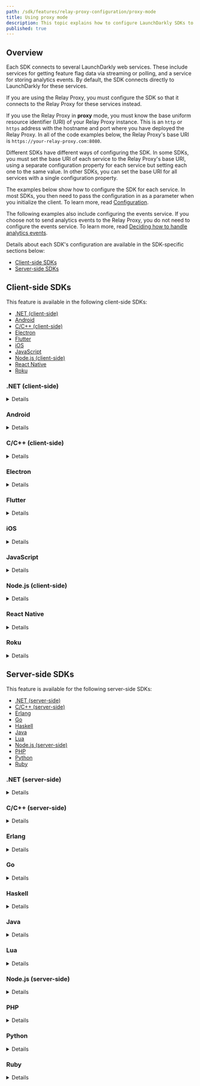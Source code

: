 ```yaml
---
path: /sdk/features/relay-proxy-configuration/proxy-mode
title: Using proxy mode
description: This topic explains how to configure LaunchDarkly SDKs to connect to your Relay Proxy when you are running in proxy mode.
published: true
---
```


## Overview

Each SDK connects to several LaunchDarkly web services. These include services for getting feature flag data via streaming or polling, and a service for storing analytics events. By default, the SDK connects directly to LaunchDarkly for these services.

If you are using the Relay Proxy, you must configure the SDK so that it connects to the Relay Proxy for these services instead.

If you use the Relay Proxy in **proxy** mode, you must know the base uniform resource identifier (URI) of your Relay Proxy instance. This is an `http` or `https` address with the hostname and port where you have deployed the Relay Proxy. In all of the code examples below, the Relay Proxy's base URI is `https://your-relay-proxy.com:8080`.

Different SDKs have different ways of configuring the SDK. In some SDKs, you must set the base URI of each service to the Relay Proxy's base URI, using a separate configuration property for each service but setting each one to the same value. In other SDKs, you can set the base URI for all services with a single configuration property.

The examples below show how to configure the SDK for each service. In most SDKs, you then need to pass the configuration in as a parameter when you initialize the client. To learn more, read [Configuration](/sdk/features/config).

The following examples also include configuring the events service. If you choose not to send analytics events to the Relay Proxy, you do not need to configure the events service. To learn more, read [Deciding how to handle analytics events](/sdk/features/relay-proxy-configuration#deciding-how-to-handle-analytics-events).

Details about each SDK's configuration are available in the SDK-specific sections below:

* [Client-side SDKs](#client-side-sdks)
* [Server-side SDKs](#server-side-sdks)

## Client-side SDKs

This feature is available in the following client-side SDKs:

* [.NET (client-side)](#net-client-side)
* [Android](#android)
* [C/C++ (client-side)](#cc-client-side)
* [Electron](#electron)
* [Flutter](#flutter)
* [iOS](#ios)
* [JavaScript](#javascript)
* [Node.js (client-side)](#nodejs-client-side)
* [React Native](#react-native)
* [Roku](#roku)


### .NET (client-side)

<Details summary="Expand .NET (client-side) code sample">

To connect the SDK to the Relay Proxy, use the `ServiceEndpoints` builder method and `Components.ServiceEndpoints().RelayProxy` to specify the base URI of your Relay Proxy:

<CodeTabs
  defaultValue="csharp"
  values={[
    { label: 'C#', value: 'csharp', },
  ]
}>
<CodeTabItem value="csharp">

```csharp
var config = Configuration.Builder("YOUR_MOBILE_KEY")
    .ServiceEndpoints(Components.ServiceEndpoints()
      .RelayProxy("https://your-relay-proxy.com:8080"))
    .Build();

```
</CodeTabItem>
</CodeTabs>
</Details>

### Android

<Details summary="Expand Android code sample">

To connect the SDK to the Relay Proxy, use the `streamUri`, `pollUri`, and `eventsUri` builder methods to specify the base URI of your Relay Proxy:

<CodeTabs
  defaultValue="java"
  values={[
    { label: 'Java', value: 'java', },
    { label: 'Kotlin', value: 'kotlin' }
  ]
}>
<CodeTabItem value="java">

```java
LDConfig ldConfig = new LDConfig.Builder()
  .mobileKey("YOUR_MOBILE_KEY")
  .streamUri(Uri.parse("https://your-relay-proxy.com:8080"))
  .pollUri(Uri.parse("https://your-relay-proxy.com:8080"))
  .eventsUri(Uri.parse("https://your-relay-proxy.com:8080"))
  .build();
```

</CodeTabItem>
<CodeTabItem value="kotlin">

```kotlin

val ldConfig: LDConfig = LDConfig.Builder()
  .setMobileKey("YOUR_MOBILE_KEY")
  .streamUri(Uri.parse("https://your-relay-proxy.com:8080"))
  .pollUri(Uri.parse("https://your-relay-proxy.com:8080"))
  .eventsUri(Uri.parse("https://your-relay-proxy.com:8080"))
  .build();
```

</CodeTabItem>
</CodeTabs>
</Details>

### C/C++ (client-side)

<Details summary="Expand C/C++ (client-side) code sample">

To connect the SDK to the Relay Proxy, use `LDConfigSetStreamURI`, `LDConfigSetAppURI`, and `LDConfigSetEventsURI` to specify the base URI of your Relay Proxy:

<CodeTabs
  defaultValue="c"
  values={[
    { label: 'C/C++', value: 'c' }
    ]
}>
<CodeTabItem value="c">

```c
struct LDConfig *config = LDConfigNew("YOUR_MOBILE_KEY");
LDConfigSetStreamURI(config, "https://your-relay-proxy.com:8080");
LDConfigSetAppURI(config, "https://your-relay-proxy.com:8080");
LDConfigSetEventsURI(config, "https://your-relay-proxy.com:8080");
```

</CodeTabItem>
</CodeTabs>
</Details>

### Electron

<Details summary="Expand Electron code sample">

To connect the SDK to the Relay Proxy, set the `streamUrl`, `baseUrl`, and `eventsUrl` options to the base URI of your Relay Proxy:

<CodeTabs
  defaultValue="js"
  values={[
    { label: 'JavaScript', value: 'js', },
    { label: 'TypeScript', value: 'ts', },
  ]
}>
<CodeTabItem value="js">

```js
const options = {
  streamUrl: 'https://your-relay-proxy.com:8080',
  baseUrl: 'https://your-relay-proxy.com:8080',
  eventsUrl: 'https://your-relay-proxy.com:8080'
};
```

</CodeTabItem>
<CodeTabItem value="ts">

```ts
import * as LDElectron from 'launchdarkly-electron-client-sdk';

const options: LDElectron.LDOptions = {
  streamUrl: 'https://your-relay-proxy.com:8080',
  baseUrl: 'https://your-relay-proxy.com:8080',
  eventsUrl: 'https://your-relay-proxy.com:8080',
};
```

</CodeTabItem>
</CodeTabs>
</Details>

### Flutter

<Details summary="Expand Flutter code sample">

To connect the SDK to the Relay Proxy, use the `streamUri`, `pollUri`, and `eventsUri` builder methods to specify the base URI of your Relay Proxy:

<CodeTabs
  defaultValue="dart"
  values={[
    { label: 'Dart', value: 'dart', },
  ]
}>
<CodeTabItem value="dart">

```dart
LDConfig ldConfig = LDConfigBuilder("YOUR_MOBILE_KEY")
  .streamUri("https://your-relay-proxy.com:8080")
  .pollUri("https://your-relay-proxy.com:8080")
  .eventsUri("https://your-relay-proxy.com:8080")
  .build();
```

</CodeTabItem>
</CodeTabs>
</Details>

### iOS

<Details summary="Expand iOS code sample">

To connect the SDK to the Relay Proxy, set the `streamUrl`, `baseUrl`, and `eventsUrl` properties to the base URI of your Relay Proxy:

<CodeTabs
  defaultValue="swift"
  values={[
    { label: 'Swift', value: 'swift'},
    { label: 'Objective-C', value: 'objc'},
  ]
}>
<CodeTabItem value="swift">

```swift
var ldConfig = LDConfig(mobileKey: "YOUR_MOBILE_KEY")
ldConfig.streamUrl = URL(string: "https://your-relay-proxy.com:8080")
ldConfig.baseUrl = URL(string: "https://your-relay-proxy.com:8080")
ldConfig.eventsUrl = URL(string: "https://your-relay-proxy.com:8080")
```

</CodeTabItem>
<CodeTabItem value="objc">

```objectivec
LDConfig *ldConfig = [[LDConfig alloc] initWithMobileKey:@"YOUR_MOBILE_KEY"];
ldConfig.streamUrl = URL(string: "https://your-relay-proxy.com:8080")
ldConfig.baseUrl = URL(string: "https://your-relay-proxy.com:8080")
ldConfig.eventsUrl = URL(string: "https://your-relay-proxy.com:8080")
```

</CodeTabItem>
</CodeTabs>
</Details>

### JavaScript

<Details summary="Expand JavaScript code sample">

To connect the SDK to the Relay Proxy, set the `streamUrl`, `baseUrl`, and `eventsUrl` properties to the base URI of your Relay Proxy:

<CodeTabs
  defaultValue="js"
  values={[
    { label: 'JavaScript', value: 'js' },
    { label: 'TypeScript', value: 'ts' },
  ]
}>
<CodeTabItem value="js">

```js
const options = {
  streamUrl: 'https://your-relay-proxy.com:8080',
  baseUrl: 'https://your-relay-proxy.com:8080',
  eventsUrl: 'https://your-relay-proxy.com:8080'
};

```

</CodeTabItem>
<CodeTabItem value="ts">

```ts
import * as ld from 'launchdarkly-js-client-sdk';

const options: ld.LDOptions = {
  streamUrl: 'https://your-relay-proxy.com:8080',
  baseUrl: 'https://your-relay-proxy.com:8080',
  eventsUrl: 'https://your-relay-proxy.com:8080',
};

```

</CodeTabItem>
</CodeTabs>
</Details>

### Node.js (client-side)

<Details summary="Expand Node.js (client-side) code sample">

To connect the SDK to the Relay Proxy, set the `streamUrl`, `baseUrl`, and `eventsUrl` properties to the base URI of your Relay Proxy:

<CodeTabs defaultValue="js"
  values={[
    { label: 'JavaScript', value: 'js' },
    { label: 'TypeScript', value: 'ts' },
  ]
}>
<CodeTabItem value="js">

```js
const options = {
  streamUrl: 'https://your-relay-proxy.com:8080',
  baseUrl: 'https://your-relay-proxy.com:8080',
  eventsUrl: 'https://your-relay-proxy.com:8080'
};

```

</CodeTabItem>
<CodeTabItem value="ts">

```ts
import * as ld from 'launchdarkly-node-client-sdk';

const options: ld.LDOptions = {
  streamUrl: 'https://your-relay-proxy.com:8080',
  baseUrl: 'https://your-relay-proxy.com:8080',
  eventsUrl: 'https://your-relay-proxy.com:8080',
};
```

</CodeTabItem>
</CodeTabs>
</Details>

### React Native

<Details summary="Expand React Native code sample">

To connect the SDK to the Relay Proxy, set the `streamUri`, `pollUri`, and `eventsUri` properties to the base URI of your Relay Proxy:

<CodeTabs
  defaultValue="js"
  values={[
    { label: 'JavaScript', value: 'js' },
    { label: 'TypeScript', value: 'ts' },
  ]
}>
<CodeTabItem value="js">

```js
let config = {
  mobileKey: 'YOUR_MOBILE_KEY',
  streamUri: 'https://your-relay-proxy.com:8080',
  pollUri: 'https://your-relay-proxy.com:8080',
  eventsUri: 'https://your-relay-proxy.com:8080',
};
```

</CodeTabItem>
<CodeTabItem value="ts">

```ts
import LDClient, * as ld from 'launchdarkly-react-native-client-sdk';

let config: ld.LDConfig = {
  mobileKey: 'YOUR_MOBILE_KEY',
  streamUri: 'https://your-relay-proxy.com:8080',
  pollUri: 'https://your-relay-proxy.com:8080',
  eventsUri: 'https://your-relay-proxy.com:8080',
};
```

</CodeTabItem>
</CodeTabs>
</Details>

### Roku

<Details summary="Expand Roku code sample">

To connect the SDK to the Relay Proxy, use the `setStreamURI`, `setAppURI`, and `setEventsURI` methods to specify the base URI of your Relay Proxy:

<CodeTabs
  defaultValue="brightscript"
  values={[
    { label: 'BrightScript', value: 'brightscript' },
  ]
}>
<CodeTabItem value="brightscript">

```brightscript
REM for a legacy Roku application
config = LaunchDarklyConfig("YOUR_MOBILE_KEY")

REM for a SceneGraph Roku Application
config = LaunchDarklyConfig("YOUR_MOBILE_KEY", CLIENT_SCENEGRAPH_NODE)

config.setStreamURI("https://your-relay-proxy.com:8080")
config.setAppURI("https://your-relay-proxy.com:8080")
config.setEventsURI("https://your-relay-proxy.com:8080")

```

</CodeTabItem>
</CodeTabs>
</Details>

## Server-side SDKs

This feature is available for the following server-side SDKs:

* [.NET (server-side)](#net-server-side)
* [C/C++ (server-side)](#cc-server-side)
* [Erlang](#erlang)
* [Go](#go)
* [Haskell](#haskell)
* [Java](#java)
* [Lua](#lua)
* [Node.js (server-side)](#nodejs-server-side)
* [PHP](#php)
* [Python](#python)
* [Ruby](#ruby)

### .NET (server-side)

<Details summary="Expand .NET (server-side) code sample">

To connect the SDK to the Relay Proxy, use the `ServiceEndpoints` builder method and `Components.ServiceEndpoints().RelayProxy` to specify the base URI of your Relay Proxy:

<CodeTabs
  defaultValue="csharp"
  values={[
    { label: 'C#', value: 'csharp' },
    { label: 'C# (.NET SDK versions 6.2.x and earlier)', value: 'dotnet-pre-6.3' },
  ]
}>
<CodeTabItem value="csharp">

```csharp
var config = Configuration.Builder("YOUR_SDK_KEY")
    .ServiceEndpoints(Components.ServiceEndpoints()
      .RelayProxy("https://your-relay-proxy.com:8080"))
    .Build();
```
</CodeTabItem>
<CodeTabItem value="dotnet-pre-6.3">

```csharp
// Prior to version 6.3.0, the base URI had to be specified for each service,
// depending on which services you were actually using. To use the Relay
// Proxy in proxy mode for both streaming and events:

var config = Configuration.Builder("YOUR_SDK_KEY")
    .DataSource(Components.StreamingDataSource()
       .BaseUri("https://your-relay-proxy.com:8080"))
    .Events(Components.SendEvents()
       .BaseUri("https://your-relay-proxy.com:8080"))
    .Build();

// Alternatively, if you are using the Relay Proxy in proxy mode for streaming,
// but want to send events directly to LaunchDarkly, use:

var config = Configuration.Builder("YOUR_SDK_KEY")
    .DataSource(Components.StreamingDataSource()
      .BaseUri("https://your-relay-proxy.com:8080"))
    .Build();
```

</CodeTabItem>
</CodeTabs>
</Details>

### C/C++ (server-side)

<Details summary="Expand C/C++ (server-side) code sample">

To connect the SDK to the Relay Proxy, use `LDConfigSetStreamURI`, `LDConfigSetBaseURI`, and `LDConfigSetEventsURI` to specify the base URI of your Relay Proxy:

<CodeTabs
  defaultValue="c"
  values={[
    { label:'C/C++', value: 'c' },
  ]
}>
<CodeTabItem value="c">

```c
struct LDConfig *config = LDConfigNew("YOUR_SDK_KEY");
LDConfigSetStreamURI(config, "https://your-relay-proxy.com:8080");
LDConfigSetBaseURI(config, "https://your-relay-proxy.com:8080");
LDConfigSetEventsURI(config, "https://your-relay-proxy.com:8080");
```

</CodeTabItem>
</CodeTabs>
</Details>

### Erlang

<Details summary="Expand Erlang code sample">

To connect the SDK to the Relay Proxy, set the `stream_uri`, `base_uri`, and `events_uri` properties to the base URI of your Relay Proxy:

<CodeTabs
  defaultValue="erlang"
  values={[
    { label: 'Erlang', value: 'erlang', }
  ]
}>
<CodeTabItem value="erlang">

```
ldclient:start_instance("YOUR_SDK_KEY", #{
  stream_uri => "https://your-relay-proxy.com:8080",
  base_uri => "https://your-relay-proxy.com:8080",
  events_uri => "https://your-relay-proxy.com:8080"
})

```

</CodeTabItem>
</CodeTabs>
</Details>

### Go

<Details summary="Expand Go code sample">

To connect the SDK to the Relay Proxy, use the `Config.ServiceEndpoints` property and `ldcomponents.RelayProxyEndpoints()` to specify the base URI of your Relay Proxy:

<CodeTabs
  defaultValue="go"
  values={[
    { label: 'Go', value: 'go', },
    { label: 'Go SDK versions 5.7.x and earlier', value: 'go-pre-5.8', }
  ]
}>
<CodeTabItem value="go">

```go

// To use the Replay Proxy in proxy mode for both streaming and events:

config := ld.Config{
    ServiceEndpoints: ldcomponents.RelayProxyEndpoints(
      "https://your-relay-proxy.com:8080"),
}

// Alternatively, to use the Relay Proxy in proxy mode for streaming,
// but send events directly to LaunchDarkly, use:
config := ld.Config{
    ServiceEndpoints: ldcomponents.RelayProxyEndpointsWithoutEvents(
        "https://your-relay-proxy.com:8080"),
}

```

</CodeTabItem>
<CodeTabItem value="go-pre-5.8">

```go

// Prior to version 5.8.0, the base URI had to be specified for each service,
// depending on which services you were actually using.
// To use the Relay Proxy in proxy mode for both streaming and events:


config := ld.Config{
    DataSource: ldcomponents.StreamingDataSource().
        BaseURI("https://your-relay-proxy.com:8080"),
    Events: ldcomponents.SendEvents().
        BaseURI("https://your-relay-proxy.com:8080"),
}

// Alternatively, to use the Relay Proxy in proxy mode for streaming,
// but send events to LaunchDarkly, use:

config := ld.Config{
    DataSource: ldcomponents.StreamingDataSource().
        BaseURI("https://your-relay-proxy.com:8080"),
}
```

</CodeTabItem>
</CodeTabs>
</Details>

### Haskell

<Details summary="Expand Haskell code sample">

To connect the SDK to the Relay Proxy, use `configSetStreamURI`, `configSetBaseURI`, and `configSetEventsURI` to specify the base URI of your Relay Proxy:

<CodeTabs
  defaultValue="haskell"
  values={[
    { label: 'Haskell', value: 'haskell', }
  ]
}>
<CodeTabItem value="haskell">

```haskell
{-# LANGUAGE OverloadedStrings #-}

import LaunchDarkly.Server.Config

import Data.Function ((&))

config :: Config
config = (makeConfig "YOUR_SDK_KEY")
    & configSetStreamURI "https://your-relay-proxy.com:8080"
    & configSetBaseURI "https://your-relay-proxy.com:8080"
    & configSetEventsURI "https://your-relay-proxy.com:8080"
```

</CodeTabItem>
</CodeTabs>
</Details>

### Java

<Details summary="Expand Java code sample">

To connect the SDK to the Relay Proxy, set the `baseURI` property of each service to the base URI of your Relay Proxy:

<CodeTabs
  defaultValue="java"
  values={[
    { label: 'Java', value: 'java', },
  ]
}>
<CodeTabItem value="java">

```java
LDConfig config = new LDConfig.Builder()
  .dataSource(Components.streamingDataSource()
    .baseURI(URI.create("https://your-relay-proxy.com:8080"))
  .events(Components.sendEvents()
    .baseURI(URI.create("https://your-relay-proxy.com:8080"))
  .build();
```

</CodeTabItem>
</CodeTabs>
</Details>

### Lua

<Details summary="Expand Lua code sample">

To connect the SDK to the Relay Proxy, set the `streamURI`, `baseURI`, and `eventsURI` properties to the base URI of your Relay Proxy:

<CodeTabs
  defaultValue="lua"
  values={[
    { label: 'Lua', value: 'lua', },
  ]
}>
<CodeTabItem value="lua">

```lua
local config = {
    key = YOUR_SDK_KEY,
    streamURI = "https://your-relay-proxy.com:8080",
    baseUri = "https://your-relay-proxy.com:8080",
    eventsURI = "https://your-relay-proxy.com:8080",
}

```

</CodeTabItem>
</CodeTabs>
</Details>

### Node.js (server-side)

<Details summary="Expand Node.js (server-side) code sample">

To connect the SDK to the Relay Proxy, set the `streamUri`, `baseUri`, and `eventsUri` properties to the base URI of your Relay Proxy:

<CodeTabs
  defaultValue="js"
  values={[
    { label: 'JavaScript', value: 'js', },
    { label: 'TypeScript', value: 'ts', },
  ]
}>
<CodeTabItem value="js">

```js
const options = {
  streamUri: 'https://your-relay-proxy.com:8080',
  baseUri: 'https://your-relay-proxy.com:8080',
  eventsUri: 'https://your-relay-proxy.com:8080',
};
```

</CodeTabItem>
<CodeTabItem value="ts">

```ts
import * as ld from 'launchdarkly-node-server-sdk';

const options ld.LDOptions = {
  streamUri: 'https://your-relay-proxy.com:8080',
  baseUri: 'https://your-relay-proxy.com:8080',
  eventsUri: 'https://your-relay-proxy.com:8080',
};
```

</CodeTabItem>
</CodeTabs>
</Details>


### PHP

<Details summary="Expand PHP code sample">

To connect the SDK to the Relay Proxy, set the `base_uri` and `events_uri` properties to the base URI of your Relay Proxy:

<CodeTabs
  defaultValue="php"
  values={[
    { label: 'PHP', value: 'php', }
  ]
}>
<CodeTabItem value="php">

```php
$client = new LaunchDarkly\LDClient("YOUR_SDK_KEY",
    [ "base_uri" => "https://your-relay-proxy.com:8080",
      "events_uri" => "https://your-relay-proxy.com:8080" ]);
```

</CodeTabItem>
</CodeTabs>

There is not a streaming service for the PHP SDK.
</Details>

### Python

<Details summary="Expand Python code sample">

To connect the SDK to the Relay Proxy, set the `stream_uri`, `base_uri`, and `events_uri` properties to the base URI of your Relay Proxy:

<CodeTabs
  defaultValue="python"
  values={[
    { label: 'Python', value: 'python' },
  ]
}>
<CodeTabItem value="python">

```py
config = Config(sdk_key='YOUR_SDK_KEY',
  stream_uri="https://your-relay-proxy.com:8080",
  base_uri="https://your-relay-proxy.com:8080",
  events_uri="https://your-relay-proxy.com:8080")
```

</CodeTabItem>
</CodeTabs>
</Details>

### Ruby

<Details summary="Expand Ruby code sample">

To connect the SDK to the Relay Proxy, set the service endpoints to the base URI of your Relay Proxy:

<CodeTabs
  defaultValue="ruby"
  values={[
    { label: 'Ruby', value: 'ruby', }
  ]
}>
<CodeTabItem value="ruby">

```ruby
config = LaunchDarkly::Config.new(
  stream_uri: "https://your-relay-proxy.com:8080",
  base_uri: "https://your-relay-proxy.com:8080",
  events_uri: "https://your-relay-proxy.com:8080")
```

</CodeTabItem>
</CodeTabs>
</Details>

